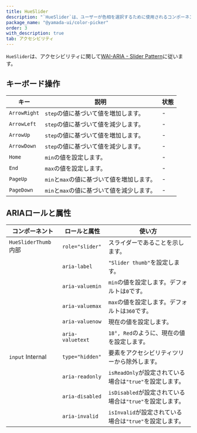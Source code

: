 ```yaml
---
title: HueSlider
description: "`HueSlider`は、ユーザーが色相を選択するために使用されるコンポーネントです。"
package_name: "@yamada-ui/color-picker"
order: 3
with_description: true
tab: アクセシビリティ
---
```


`HueSlider`は、アクセシビリティに関して[WAI-ARIA - Slider Pattern](https://www.w3.org/WAI/ARIA/apg/patterns/slider/)に従います。

## キーボード操作

| キー         | 説明                                       | 状態 |
| ------------ | ------------------------------------------ | ---- |
| `ArrowRight` | `step`の値に基づいて値を増加します。       | -    |
| `ArrowLeft`  | `step`の値に基づいて値を減少します。       | -    |
| `ArrowUp`    | `step`の値に基づいて値を増加します。       | -    |
| `ArrowDown`  | `step`の値に基づいて値を減少します。       | -    |
| `Home`       | `min`の値を設定します。                    | -    |
| `End`        | `max`の値を設定します。                    | -    |
| `PageUp`     | `min`と`max`の値に基づいて値を増加します。 | -    |
| `PageDown`   | `min`と`max`の値に基づいて値を減少します。 | -    |

## ARIAロールと属性

| コンポーネント                   | ロールと属性     | 使い方                                                   |
| -------------------------------- | ---------------- | -------------------------------------------------------- |
| `HueSliderThumb` <Tag>内部</Tag> | `role="slider"`  | スライダーであることを示します。                         |
|                                  | `aria-label`     | `"Slider thumb"`を設定します。                           |
|                                  | `aria-valuemin`  | `min`の値を設定します。デフォルトは`0`です。             |
|                                  | `aria-valuemax`  | `max`の値を設定します。デフォルトは`360`です。           |
|                                  | `aria-valuenow`  | 現在の値を設定します。                                   |
|                                  | `aria-valuetext` | `18°, Red`のように、現在の値を設定します。               |
| `input` <Tag>Internal</Tag>      | `type="hidden"`  | 要素をアクセシビリティツリーから除外します。             |
|                                  | `aria-readonly`  | `isReadOnly`が設定されている場合は`"true"`を設定します。 |
|                                  | `aria-disabled`  | `isDisabled`が設定されている場合は`"true"`を設定します。 |
|                                  | `aria-invalid`   | `isInvalid`が設定されている場合は`"true"`を設定します。  |
